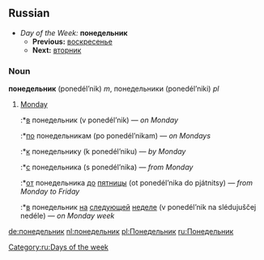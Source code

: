 ==Russian==
*''Day of the Week:'' '''понедельник'''
**'''Previous:''' [[воскресенье]]
**'''Next:''' [[вторник]]

===Noun===
'''понедельник''' (ponedél’nik) ''m'', понедельники (ponedél’niki) ''pl''

# [[Monday]]
#:*[[в]] понедельник (v ponedél’nik) — ''on Monday''
#:*[[по]] понедельникам (po ponedél’nikam) — ''on Mondays''
#:*[[к]] понедельнику (k ponedél’niku) — ''by Monday''
#:*[[с]] понедельника (s ponedél’nika) — ''from Monday''
#:*[[от]] понедельника [[до]] [[пятница|пятницы]] (ot ponedél’nika do pjátnitsy) — ''from Monday to Friday''
#:*[[в]] понедельник [[на]] [[следующий|следующей]] [[неделя|неделе]] (v ponedél’nik na slédujuščej nedéle) — ''on Monday week''

[[Category:ru:Days of the week]]

[[de:понедельник]]
[[nl:понедельник]]
[[pl:Понедельник]]
[[ru:Понедельник]]